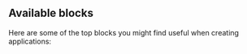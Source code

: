 ## Available blocks

Here are some of the top blocks you might find useful when creating
applications:

<BlockGrid category="application" />
